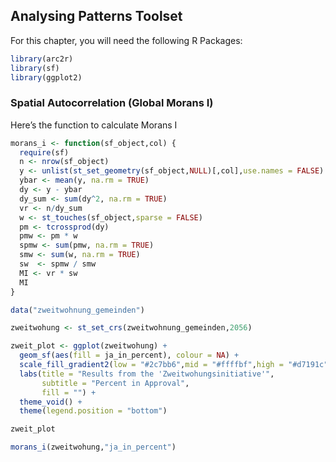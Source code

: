 ## Analysing Patterns Toolset


For this chapter, you will need the following R Packages:
```r
library(arc2r)
library(sf)
library(ggplot2)
```

### Spatial Autocorrelation (Global Morans I)

Here's the function to calculate Morans I

```r
morans_i <- function(sf_object,col) {
  require(sf)
  n <- nrow(sf_object)
  y <- unlist(st_set_geometry(sf_object,NULL)[,col],use.names = FALSE)
  ybar <- mean(y, na.rm = TRUE)
  dy <- y - ybar
  dy_sum <- sum(dy^2, na.rm = TRUE)
  vr <- n/dy_sum
  w <- st_touches(sf_object,sparse = FALSE)
  pm <- tcrossprod(dy)
  pmw <- pm * w
  spmw <- sum(pmw, na.rm = TRUE)
  smw <- sum(w, na.rm = TRUE)
  sw  <- spmw / smw
  MI <- vr * sw
  MI
}
```



```r
data("zweitwohnung_gemeinden")

zweitwohung <- st_set_crs(zweitwohnung_gemeinden,2056)
```


```r
zweit_plot <- ggplot(zweitwohung) +
  geom_sf(aes(fill = ja_in_percent), colour = NA) +
  scale_fill_gradient2(low = "#2c7bb6",mid = "#ffffbf",high = "#d7191c", midpoint = 50,breaks = c(0,25,50,75,100),limits = c(0,100))+
  labs(title = "Results from the 'Zweitwohungsinitiative'",
       subtitle = "Percent in Approval",
       fill = "") +
  theme_void() +
  theme(legend.position = "bottom")

zweit_plot
```

```r
morans_i(zweitwohung,"ja_in_percent")


```



